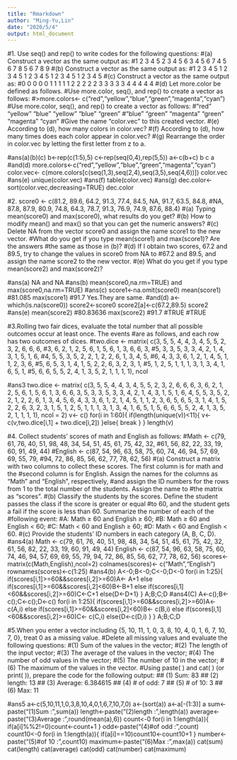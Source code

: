 ```yaml
---
title: "Rmarkdown"
author: "Ming-Yu,Lin"
date: "2020/5/4"
output: html_document
---
```


#1. Use seq() and rep() to write codes for the following questions:
#(a) Construct a vector as the same output as:
#1 2 3 4 5 2 3 4 5 6 3 4 5 6 7 4 5 6 7 8 5 6 7 8 9
#(b) Construct a vector as the same output as:
#1 2 3 4 5 1 2 3 4 5 1 2 3 4 5 1 2 3 4 5 1 2 3 4 5
#(c) Construct a vector as the same output as:
#0 0 0 0 0 1 1 1 1 1 2 2 2 2 2 3 3 3 3 3 4 4 4 4 4
#(d) Let more.color be defined as follows.
#Use more.color, seq(), and rep() to create a vector as follows:
#>more.colors<- c("red","yellow","blue","green","magenta","cyan")
#Use more.color, seq(), and rep() to create a vector as follows:
#"red" "yellow" "blue" "yellow" "blue" "green"
#"blue" "green" "magenta" "green" "magenta" "cyan"
#Give the name “color.vec” to this created vector.
#(e) According to (d), how many colors in color.vec?
#(f) According to (d), how many times does each color appear in color.vec?
#(g) Rearrange the order in color.vec by letting the first letter from z to a.

#ans(a)(b)(c)
b<-rep(c(1:5),5)
c<-rep(seq(0,4),rep(5,5))
a<-c(b+c)
b
c
a
#and(d)
more.colors<-c("red","yellow","blue","green","magenta","cyan")
color.vec<-
 c(more.colors[c(seq(1,3),seq(2,4),seq(3,5),seq(4,6))])
color.vec
#ans(e)
unique(color.vec)
#ans(f)
table(color.vec)
#ans(g)
dec.color<-sort(color.vec,decreasing=TRUE)
dec.color


#2. score0 <- c(81.2, 89.6, 64.2, 91.3, 77.4, 84.5, NA, 91.7, 63.5, 84.8,
#NA, 87.8, 87.9, 80.9, 74.8, 64.3, 78.7, 91.3, 76.9, 74.9, 87.6, 88.4)
#(a) Typing mean(score0) and max(score0), what results do you get?
#(b) How to modify mean() and max() so that you can get the numeric answers?
#(c) Delete NA from the vector score0 and assign the name score1 to the new vector.
#What do you get if you type mean(score1) and max(score1)? Are the answers
#the same as those in (b)?
#(d) If I obtain two scores, 67.2 and 89.5, try to change the values in score0 from NA to
#67.2 and 89.5, and assign the name score2 to the new vector.
#(e) What do you get if you type mean(score2) and max(score2)?

#ans(a)
NA and NA
#ans(b)
mean(score0,na.rm=TRUE) and max(score0,na.rm=TRUE)
#ans(c)
score1<-na.omit(score0)
mean(score1) #81.085
max(score1) #91.7
Yes.They are same.
#and(d)
a<-which(is.na(score0))
score2<-score0
score2[a]<-c(67.2,89.5)
score2
#ans(e)
mean(score2) #80.83636
max(score2) #91.7
#TRUE #TRUE

#3.Rolling two fair dices, evaluate the total number that all possible outcomes occur at least once. The events
#are as follows, and each row has two outcomes of dices.
#two.dice <- matrix( c(3, 5, 5, 4, 4, 3, 4, 5, 5, 2, 3, 2, 6, 6, 6,
#3, 6, 2, 1, 2, 5, 6, 1, 5, 6, 1, 3, 6, 6, 3,
#5, 3, 3, 5, 3, 3, 4, 2, 1, 4, 3, 1, 5, 1, 6,
#4, 5, 5, 3, 5, 2, 2, 1, 2, 2, 6, 1, 3, 4, 5,
#6, 4, 3, 3, 6, 1, 2, 1, 4, 5, 1, 1, 2, 3, 6,
#5, 6, 5, 3, 1, 4, 1, 5, 2, 2, 6, 3, 2, 3, 1,
#5, 1, 2, 5, 1, 1, 1, 3, 1, 3, 4, 1, 6, 5, 1,
#5, 6, 6, 5, 5, 2, 4, 1, 3, 5, 2, 1, 1, 1, 1), ncol

#ans3
two.dice <- matrix( c(3, 5, 5, 4, 4, 3, 4, 5, 5, 2, 3, 2, 6, 6, 6, 3, 6, 2, 1, 2, 5, 6, 1, 5, 6,
1, 3, 6, 6, 3, 5, 3, 3, 5, 3, 3, 4, 2, 1, 4, 3, 1, 5, 1, 6, 4, 5, 5, 3, 5, 2, 2, 1, 2, 2, 6, 1, 3,
4, 5, 6, 4, 3, 3, 6, 1, 2, 1, 4, 5, 1, 1, 2, 3, 6, 5, 6, 5, 3, 1, 4, 1, 5, 2, 2, 6, 3, 2, 3, 1, 5,
1, 2, 5, 1, 1, 1, 3, 1, 3, 4, 1, 6, 5, 1, 5, 6, 6, 5, 5, 2, 4, 1, 3, 5, 2, 1, 1, 1, 1), ncol = 2)
 v<- c()
 for(i in 1:60){
  if(length(unique(v))<11){
    v<- c(v,two.dice[i,1] + two.dice[i,2])
 }else{
  break
 }
}
length(v)

#4. Collect students’ scores of math and English as follows:
#Math <- c(79, 61, 76, 40, 51, 98, 48, 34, 54, 51, 45, 61, 75, 42, 32,
#61, 56, 82, 22, 33, 19, 60, 91, 49, 44)
#English <- c(87, 54, 96, 63, 58, 75, 60, 74, 46, 94, 57, 69, 69, 55, 79,
#94, 72, 86, 85, 56, 62, 77, 78, 62, 56)
#(a) Construct a matrix with two columns to collect these scores. The first column is for math and the
#second column is for English. Assign the names for the columns as “Math” and “English”, respectively,
#and assign the ID numbers for the rows from 1 to the total number of the students. Assign the name to
#the matrix as “scores”.
#(b) Classify the students by the scores. Define the student passes the class if the score is greater or equal
#to 60, and the student gets a fail if the score is less than 60. Summarize the number of each of the
#following event:
#A: Math ≥ 60 and English ≥ 60;
#B: Math ≥ 60 and English < 60;
#C: Math < 60 and English ≥ 60;
#D: Math < 60 and English < 60.
#(c) Provide the students’ ID numbers in each category (A, B, C, D).
#ans4(a)
Math <- c(79, 61, 76, 40, 51, 98, 48, 34, 54, 51, 45, 61, 75, 42, 32, 61, 56, 82, 22,
33, 19, 60, 91, 49, 44) English <- c(87, 54, 96, 63, 58, 75, 60, 74, 46, 94, 57, 69, 69,
55, 79, 94, 72, 86, 85, 56, 62, 77, 78, 62, 56)
scores<-
matrix(c(Math,English),ncol=2)
colnames(scores)<-
c("Math","English")
rownames(scores)<-c(1:25)
#ans4(b)
A<-0;B<-0;C<-0;D<-0
for(i in 1:25){
  if(scores[i,1]>=60&&scores[i,2]>=60)A<-
A+1
  else
if(scores[i,1]>=60&&scores[i,2]<60)B<-B+1
  else
if(scores[i,1]<60&&scores[i,2]>=60)C<-C+1
  else{D<-D+1}
}
A;B;C;D
#ans4(C)
A<-c();B<-c();C<-c();D<-c()
for(i in 1:25){
  if(scores[i,1]>=60&&scores[i,2]>=60)A<-
c(A,i)
  else if(scores[i,1]>=60&&scores[i,2]<60)B<-
c(B,i)
  else
if(scores[i,1]<60&&scores[i,2]>=60)C<-
c(C,i)
  else{D<-c(D,i) }
}
A;B;C;D 

#5.When you enter a vector including {5, 10, 11, 1, 0, 3, 8, 10, 4, 0, 1, 6, 7, 10, 7, 0}, treat 0 as a missing value.
#Delete all missing values and evaluate the following questions:
#(1) Sum of the values in the vector;
#(2) The length of the input vector;
#(3) The average of the values in the vector;
#(4) The number of odd values in the vector;
#(5) The number of 10 in the vector;
#(6) The maximum of the values in the vector.
#Using paste( ) and cat( ) (or print( )), prepare the code for the following output:
## (1) Sum: 83
## (2) length: 13
## (3) Average: 6.384615
## (4) # of odd: 7
## (5) # of 10: 3
## (6) Max: 11

#ans5
a<-c(5,10,11,1,0,3,8,10,4,0,1,6,7,10,7,0)
a<-(sort(a))
a<-a[-(1:3)]
a
sum<-paste("(1)Sum :",sum(a))
length<-paste("(2)length :",length(a))
average<-
paste("(3)Average :",round(mean(a),6))
count<-0
for(i in 1:length(a)){
  if(a[i]%%2!=0)count<-count+1
}
odd<-paste("(4)#of odd :",count)
count10<-0
for(i in 1:length(a)){
  if(a[i]==10)count10<-count10+1
}
number<-paste("(5)#of 10 :",count10)
maximum<-paste("(6)Max :",max(a))
cat(sum)
cat(length)
cat(average)
cat(odd)
cat(number)
cat(maximum)